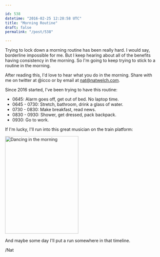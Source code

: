 ```yaml
---

id: 538
datetime: "2016-02-25 12:28:58 UTC"
title: "Morning Routine"
draft: false
permalink: "/post/538"

---
```


Trying to lock down a morning routine has been really hard. I would say, borderline impossible for me. But I keep hearing about all of the benefits having consistency in the morning. So I'm going to keep trying to stick to a routine in the morning.

After reading this, I'd love to hear what you do in the morning. Share with me on twitter at @icco or by email at <nat@natwelch.com>.

Since 2016 started, I've been trying to have this routine:

 - 0645: Alarm goes off, get out of bed. No laptop time.
 - 0645 - 0730: Stretch, bathroom, drink a glass of water.
 - 0730 - 0830: Make breakfast, read news.
 - 0830 - 0930: Shower, get dressed, pack backpack.
 - 0930: Go to work.

If I'm lucky, I'll run into this great musician on the train platform:

<a data-flickr-embed="true"  href="https://www.flickr.com/photos/icco/23931480374/in/datetaken-ff/" title="Dancing in the morning"><img src="https://farm2.staticflickr.com/1445/23931480374_f9fc9fcf26_n.jpg" width="240" height="320" alt="Dancing in the morning"></img></a><script async src="//embedr.flickr.com/assets/client-code.js" charset="utf-8"></script>

And maybe some day I'll put a run somewhere in that timeline.

/Nat


